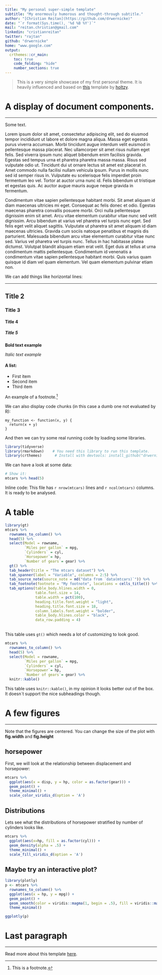 ```yaml
---
title: "My personal super-simple template"
subtitle: "My enormously humorous and thought-through subtitle."
author: "[Christian Reitan](https://github.com/drwernicke)"
date: "`r format(Sys.time(), '%d %B %Y')`"
mail: "reitan.christian@gmail.com"
linkedin: "cristianreitan"
twitter: "rajtan"
github: "drwernicke"
home: "www.google.com"
output: 
  crthemes::cr_main:
    toc: true
    code_folding: "hide"
    number_sections: true
---
```




> This is a very simple showcase of my first personal theme. It is heavily influenced and based on [this](https://github.com/holtzy/epuRate) template by [holtzy](https://github.com/holtzy).


# A display of document components.
***
Some text.

Lorem ipsum dolor sit amet, consectetur adipiscing elit, sed do eiusmod tempor incididunt ut labore et dolore magna aliqua. Massa eget egestas purus viverra accumsan. Morbi tincidunt augue interdum velit euismod in pellentesque massa placerat. Nec ullamcorper sit amet risus nullam eget felis. Sed viverra ipsum nunc aliquet bibendum enim facilisis gravida. Egestas sed tempus urna et pharetra pharetra massa massa. Risus sed vulputate odio ut. Tincidunt dui ut ornare lectus sit amet est placerat in. Amet commodo nulla facilisi nullam vehicula ipsum. Purus in mollis nunc sed id semper risus in. Vulputate eu scelerisque felis imperdiet proin fermentum leo vel. Tortor at auctor urna nunc id. Felis bibendum ut tristique et egestas quis. Ac auctor augue mauris augue neque gravida in fermentum.

Condimentum vitae sapien pellentesque habitant morbi. Sit amet aliquam id diam maecenas ultricies mi eget. Consequat ac felis donec et odio. Egestas maecenas pharetra convallis posuere morbi. Orci nulla pellentesque dignissim enim sit amet. Arcu vitae elementum curabitur vitae nunc sed velit dignissim. Arcu bibendum at varius vel pharetra vel turpis nunc eget. Sed felis eget velit aliquet sagittis. Vulputate ut pharetra sit amet aliquam id diam maecenas ultricies. Gravida cum sociis natoque penatibus et magnis dis parturient. Malesuada bibendum arcu vitae elementum curabitur vitae nunc sed. Varius vel pharetra vel turpis nunc. Tellus in hac habitasse platea dictumst. Volutpat blandit aliquam etiam erat velit. Eget duis at tellus at urna condimentum mattis pellentesque. Condimentum id venenatis a condimentum vitae sapien pellentesque habitant morbi. Quis varius quam quisque id diam vel quam elementum. Vel quam elementum pulvinar etiam non.

We can add things like horizontal lines:

---

## Title 2
### Title 3
#### Title 4
##### Title 5

**Bold text example**

*Italic text example*

#### A list:

* First item
* Second item
* Third item

An example of a footnote.^[This is a footnote.]

We can also display code chunks (in this case a dumb one not evaluated by R):

```
my_function <- function(x, y) {
  return(x + y)
}
```

And then we can try some real running code by loading some libraries.
```r
library(tidyverse)
library(rmarkdown)    # You need this library to run this template.
library(crthemes)      # Install with devtools: install_github("drwernicke/crthemes", force=TRUE)
```

We can have a look at some data:
```r
# Show it:
mtcars %>% head(5)
```

Inline code: This file has `r nrow(mtcars)` lines and `r ncol(mtcars)` columns. It is ready to be analysed.

# A table
```r
library(gt)
mtcars %>% 
  rownames_to_column() %>%
  head(5) %>% 
  select(Model = rowname,
         `Miles per gallon` = mpg, 
         `Cylinders` = cyl, 
         `Horsepower`= hp, 
         `Number of gears`= gear) %>%
  gt() %>%
  tab_header(title = "The mtcars dataset") %>%
  tab_spanner(label = "Variable", columns = 2:5) %>%
  tab_source_note(source_note = md("data from `data(mtcars)`")) %>%
  tab_footnote(footnote = "My footnote", locations = cells_title()) %>%
  tab_options(table_body.hlines.width = 0,
              table.font.size = 14,
              table.width = pct(100),
              heading.title.font.weight = "light",
              heading.title.font.size = 18,
              column_labels.font.weight = "bolder",
              table_body.hlines.color = "black",
              data_row.padding = 4)
```

<br>
This table uses `gt()` which needs a lot of customizing to look good.

```r
mtcars %>% 
  rownames_to_column() %>%
  head(5) %>% 
  select(Model = rowname,
         `Miles per gallon` = mpg, 
         `Cylinders` = cyl, 
         `Horsepower`= hp, 
         `Number of gears`= gear) %>%
  knitr::kable()
```

This table uses `knitr::kable()`, in my opinion it looks better out of the box. It doesn´t support the nice subheadings though. 

# A few figures
***
Note that the figures are centered. You can change the size of the plot with **fig.width** and **fig.height**  

## horsepower

First, we will look at the relationship between displacement and horsepower:
```r
mtcars %>%
  ggplot(aes(x = disp, y = hp, color = as.factor(gear))) +
  geom_point() +
  theme_minimal() +
  scale_color_viridis_d(option = 'A')
```


## Distributions
Lets see what the distributions of horsepower stratified by number of cylinders looks like.
```r
mtcars %>%
  ggplot(aes(x=hp, fill = as.factor(cyl))) +
  geom_density(alpha = .5) +
  theme_minimal() +
  scale_fill_viridis_d(option = 'A')
```

## Maybe try an interactive plot?
```r
library(plotly)
p <- mtcars %>%
  rownames_to_column() %>%
  ggplot(aes(x = hp, y = mpg)) +
  geom_point() +
  geom_smooth(color = viridis::magma(1, begin = .5), fill = viridis::magma(1, begin = .5), alpha = .2) +
  theme_minimal() 

ggplotly(p)
```


# Last paragraph
***
Read more about this template [here](https://github.com/drwernicke/crthemes).





